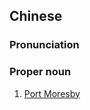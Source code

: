 ==Chinese==
{{zh-forms|s=莫尔兹比港|type=41}}

===Pronunciation===
{{zh-pron
|m=Mò'ěrzībǐ gǎng
|cat=pn
}}

===Proper noun===
{{zh-proper noun}}

# [[Port Moresby]] {{gloss|the capital of Papua New Guinea}}